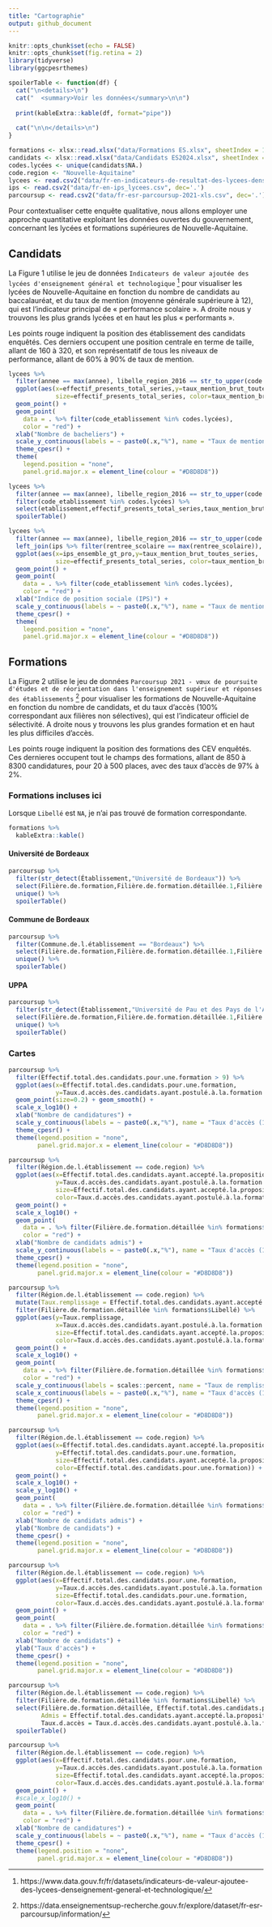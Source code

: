 ```yaml
---
title: "Cartographie"
output: github_document
---
```


```r
knitr::opts_chunk$set(echo = FALSE)
knitr::opts_chunk$set(fig.retina = 2)
library(tidyverse)
library(ggcpesrthemes)

spoilerTable <- function(df) {
  cat("\n<details>\n")
  cat("  <summary>Voir les données</summary>\n\n")
  
  print(kableExtra::kable(df, format="pipe"))
  
  cat("\n\n</details>\n")
}

formations <- xlsx::read.xlsx("data/Formations ES.xlsx", sheetIndex = 1)
candidats <- xlsx::read.xlsx("data/Candidats ES2024.xlsx", sheetIndex = 1)
codes.lycées <- unique(candidats$NA.)
code.region <- "Nouvelle-Aquitaine"
lycees <- read.csv2("data/fr-en-indicateurs-de-resultat-des-lycees-denseignement-general-et-technologique.csv", dec='.')
ips <- read.csv2("data/fr-en-ips_lycees.csv", dec='.')
parcoursup <- read.csv2("data/fr-esr-parcoursup-2021-xls.csv", dec='.')
```


Pour contextualiser cette enquête qualitative, nous allons employer une approche
quantitative exploitant les données ouvertes du gouvernement, concernant les lycées
et formations supérieures de Nouvelle-Aquitaine.

## Candidats

La Figure 1 utilise le jeu de données `Indicateurs de valeur ajoutée des lycées d'enseignement général et technologique`
^[https://www.data.gouv.fr/fr/datasets/indicateurs-de-valeur-ajoutee-des-lycees-denseignement-general-et-technologique/] 
pour visualiser les lycées de Nouvelle-Aquitaine en fonction du nombre de candidats au baccalauréat,
et du taux de mention (moyenne générale supérieure à 12), qui est l'indicateur 
principal de « performance scolaire ».
A droite nous y trouvons les plus grands lycées et en haut les plus « performants ». 

Les points rouge indiquent la position des établissement des candidats enquêtés. 
Ces derniers occupent une position centrale en terme de taille, allant de 160 à 320,
et son représentatif de tous les niveaux de performance, allant de 60% à 90% de taux
de mention.


```r
lycees %>% 
  filter(annee == max(annee), libelle_region_2016 == str_to_upper(code.region)) %>%
  ggplot(aes(x=effectif_presents_total_series,y=taux_mention_brut_toutes_series, 
             size=effectif_presents_total_series, color=taux_mention_brut_toutes_series)) +
  geom_point() +
  geom_point(
    data = . %>% filter(code_etablissement %in% codes.lycées),
    color = "red") +
  xlab("Nombre de bacheliers") +
  scale_y_continuous(labels = ~ paste0(.x,"%"), name = "Taux de mention") +
  theme_cpesr() +
  theme(
    legend.position = "none",
    panel.grid.major.x = element_line(colour = "#D8D8D8"))
```

```r
lycees %>% 
  filter(annee == max(annee), libelle_region_2016 == str_to_upper(code.region)) %>%
  filter(code_etablissement %in% codes.lycées) %>%
  select(etablissement,effectif_presents_total_series,taux_mention_brut_toutes_series,everything()) %>%
  spoilerTable()
```


```r
lycees %>% 
  filter(annee == max(annee), libelle_region_2016 == str_to_upper(code.region)) %>%
  left_join(ips %>% filter(rentree_scolaire == max(rentree_scolaire)), by = c("code_etablissement" = "uai")) %>%
  ggplot(aes(x=ips_ensemble_gt_pro,y=taux_mention_brut_toutes_series, 
             size=effectif_presents_total_series, color=taux_mention_brut_toutes_series)) +
  geom_point() +
  geom_point(
    data = . %>% filter(code_etablissement %in% codes.lycées),
    color = "red") +
  xlab("Indice de position sociale (IPS)") +
  scale_y_continuous(labels = ~ paste0(.x,"%"), name = "Taux de mention") +
  theme_cpesr() +
  theme(
    legend.position = "none",
    panel.grid.major.x = element_line(colour = "#D8D8D8"))
```


## Formations

La Figure 2 utilise le jeu de données `Parcoursup 2021 - vœux de poursuite d'études et de réorientation dans l'enseignement supérieur et réponses des établissements`
^[https://data.enseignementsup-recherche.gouv.fr/explore/dataset/fr-esr-parcoursup/information/] 
pour visualiser les formations de Nouvelle-Aquitaine en fonction du nombre de candidats,
et du taux d'accès (100% correspondant aux filières non sélectives), qui est l'indicateur 
officiel de sélectivité.
A droite nous y trouvons les plus grandes formation et en haut les plus difficiles d'accès. 

Les points rouge indiquent la position des formations des CEV enquêtés. 
Ces dernieres occupent tout le champs des formations, allant de 850 à 8300 candidatures, pour 20 à 500 places, avec des taux d'accès de 97% à 2%.

### Formations incluses ici 

Lorsque `Libellé` est `NA`, je n'ai pas trouvé de formation correspondante.

```r
formations %>%
  kableExtra::kable()
```

#### Université de Bordeaux

```r
parcoursup %>% 
  filter(str_detect(Établissement,"Université de Bordeaux")) %>%
  select(Filière.de.formation,Filière.de.formation.détaillée.1,Filière.de.formation.détaillée,Code.UAI.de.l.établissement) %>% 
  unique() %>% 
  spoilerTable()
```

#### Commune de Bordeaux

```r
parcoursup %>% 
  filter(Commune.de.l.établissement == "Bordeaux") %>%
  select(Filière.de.formation,Filière.de.formation.détaillée.1,Filière.de.formation.détaillée,Code.UAI.de.l.établissement) %>% 
  unique() %>% 
  spoilerTable()
```


#### UPPA

```r
parcoursup %>% 
  filter(str_detect(Établissement,"Université de Pau et des Pays de l'Adour")) %>%
  select(Filière.de.formation,Filière.de.formation.détaillée.1,Filière.de.formation.détaillée,Code.UAI.de.l.établissement) %>% 
  unique() %>% 
  spoilerTable()
```

### Cartes

```r
parcoursup %>% 
  filter(Effectif.total.des.candidats.pour.une.formation > 9) %>%
  ggplot(aes(x=Effectif.total.des.candidats.pour.une.formation,
             y=Taux.d.accès.des.candidats.ayant.postulé.à.la.formation..ratio.entre.le.dernier.appelé.et.le.nombre.vœux.PP.)) +
  geom_point(size=0.2) + geom_smooth() +
  scale_x_log10() +
  xlab("Nombre de candidatures") +
  scale_y_continuous(labels = ~ paste0(.x,"%"), name = "Taux d'accès (100% = non sélectif)") +
  theme_cpesr() +
  theme(legend.position = "none", 
        panel.grid.major.x = element_line(colour = "#D8D8D8"))
```

```r
parcoursup %>% 
  filter(Région.de.l.établissement == code.region) %>%
  ggplot(aes(x=Effectif.total.des.candidats.ayant.accepté.la.proposition.de.l.établissement..admis.,
             y=Taux.d.accès.des.candidats.ayant.postulé.à.la.formation..ratio.entre.le.dernier.appelé.et.le.nombre.vœux.PP., 
             size=Effectif.total.des.candidats.ayant.accepté.la.proposition.de.l.établissement..admis.,
             color=Taux.d.accès.des.candidats.ayant.postulé.à.la.formation..ratio.entre.le.dernier.appelé.et.le.nombre.vœux.PP.)) +
  geom_point() +
  scale_x_log10() +
  geom_point(
    data = . %>% filter(Filière.de.formation.détaillée %in% formations$Libellé),
    color = "red") +
  xlab("Nombre de candidats admis") +
  scale_y_continuous(labels = ~ paste0(.x,"%"), name = "Taux d'accès (100% = non sélectif)") +
  theme_cpesr() +
  theme(legend.position = "none", 
        panel.grid.major.x = element_line(colour = "#D8D8D8"))
```


```r
parcoursup %>% 
  filter(Région.de.l.établissement == code.region) %>%
  mutate(Taux.remplissage = Effectif.total.des.candidats.ayant.accepté.la.proposition.de.l.établissement..admis. / Capacité.de.l.établissement.par.formation ) %>% 
  filter(Filière.de.formation.détaillée %in% formations$Libellé) %>% 
  ggplot(aes(y=Taux.remplissage,
             x=Taux.d.accès.des.candidats.ayant.postulé.à.la.formation..ratio.entre.le.dernier.appelé.et.le.nombre.vœux.PP., 
             size=Effectif.total.des.candidats.ayant.accepté.la.proposition.de.l.établissement..admis.,
             color=Taux.d.accès.des.candidats.ayant.postulé.à.la.formation..ratio.entre.le.dernier.appelé.et.le.nombre.vœux.PP.)) +
  geom_point() +
  scale_x_log10() +
  geom_point(
    data = . %>% filter(Filière.de.formation.détaillée %in% formations$Libellé),
    color = "red") +
  scale_y_continuous(labels = scales::percent, name = "Taux de remplissage (admis / places)") +
  scale_x_continuous(labels = ~ paste0(.x,"%"), name = "Taux d'accès (100% = non sélectif)") +
  theme_cpesr() +
  theme(legend.position = "none", 
        panel.grid.major.x = element_line(colour = "#D8D8D8"))
```


```r
parcoursup %>% 
  filter(Région.de.l.établissement == code.region) %>%
  ggplot(aes(x=Effectif.total.des.candidats.ayant.accepté.la.proposition.de.l.établissement..admis.,
             y=Effectif.total.des.candidats.pour.une.formation, 
             size=Effectif.total.des.candidats.ayant.accepté.la.proposition.de.l.établissement..admis.,
             color=Effectif.total.des.candidats.pour.une.formation)) +
  geom_point() +
  scale_x_log10() +
  scale_y_log10() +
  geom_point(
    data = . %>% filter(Filière.de.formation.détaillée %in% formations$Libellé),
    color = "red") +
  xlab("Nombre de candidats admis") +
  ylab("Nombre de candidats") +
  theme_cpesr() +
  theme(legend.position = "none", 
        panel.grid.major.x = element_line(colour = "#D8D8D8"))
```

```r
parcoursup %>% 
  filter(Région.de.l.établissement == code.region) %>%
  ggplot(aes(x=Effectif.total.des.candidats.pour.une.formation,
             y=Taux.d.accès.des.candidats.ayant.postulé.à.la.formation..ratio.entre.le.dernier.appelé.et.le.nombre.vœux.PP., 
             size=Effectif.total.des.candidats.pour.une.formation,
             color=Taux.d.accès.des.candidats.ayant.postulé.à.la.formation..ratio.entre.le.dernier.appelé.et.le.nombre.vœux.PP.)) +
  geom_point() +
  geom_point(
    data = . %>% filter(Filière.de.formation.détaillée %in% formations$Libellé),
    color = "red") +
  xlab("Nombre de candidats") +
  ylab("Taux d'accès") +
  theme_cpesr() +
  theme(legend.position = "none", 
        panel.grid.major.x = element_line(colour = "#D8D8D8"))
```

```r
parcoursup %>% 
  filter(Région.de.l.établissement == code.region) %>%
  filter(Filière.de.formation.détaillée %in% formations$Libellé) %>%
  select(Filière.de.formation.détaillée, Effectif.total.des.candidats.pour.une.formation, 
         Admis = Effectif.total.des.candidats.ayant.accepté.la.proposition.de.l.établissement..admis.,
         Taux.d.accès = Taux.d.accès.des.candidats.ayant.postulé.à.la.formation..ratio.entre.le.dernier.appelé.et.le.nombre.vœux.PP., everything()) %>%
  spoilerTable()
```


```r
parcoursup %>% 
  filter(Région.de.l.établissement == code.region) %>%
  ggplot(aes(x=Effectif.total.des.candidats.pour.une.formation,
             y=Taux.d.accès.des.candidats.ayant.postulé.à.la.formation..ratio.entre.le.dernier.appelé.et.le.nombre.vœux.PP., 
             size=Effectif.total.des.candidats.ayant.accepté.la.proposition.de.l.établissement..admis.,
             color=Taux.d.accès.des.candidats.ayant.postulé.à.la.formation..ratio.entre.le.dernier.appelé.et.le.nombre.vœux.PP.)) +
  geom_point() +
  #scale_x_log10() +
  geom_point(
    data = . %>% filter(Filière.de.formation.détaillée %in% formations$Libellé),
    color = "red") +
  xlab("Nombre de candidatures") +
  scale_y_continuous(labels = ~ paste0(.x,"%"), name = "Taux d'accès (100% = non sélectif)") +
  theme_cpesr() +
  theme(legend.position = "none", 
        panel.grid.major.x = element_line(colour = "#D8D8D8"))
```